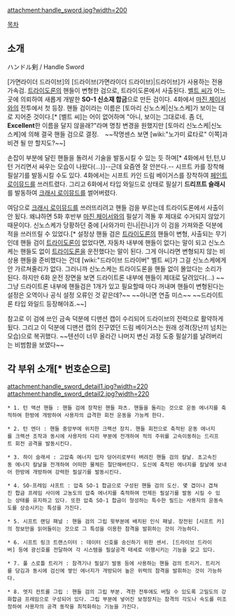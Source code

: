 attachment:handle_sword.jpg?width=200

[[목차]]

== 소개 ==
ハンドル剣 / Handle Sword

[가면라이더 드라이브]의 [드라이브(가면라이더 드라이브)|드라이브]가 사용하는 전용 가속검. [[트라이도론]]의 핸들이 변형한 검으로, 트라이도론에서 사출된다. [[벨트 씨]]가 어느 곳에 의뢰하여 새롭게 개발한 '''SO-1 신소재 합금'''으로 만든 검이다. 4화에서 [[마진 체이서]]와의 전투에서 첫 등장. 핸들 검이라는 이름은 [토마리 신노스케|신노스케]가 보이는 대로 지어준 것이다.[* [벨트 씨]는 어이 없어하며 "아니, 보이는 그대로네. 좀 더, '''Excellent'''한 이름을 달지 않을래?"라며 명칭 변경을 원했지만 [토마리 신노스케|신노스케]에 의해 결국 핸들 검으로 결정.　~~작명센스 보면 [wiki:"노가미 료타로" 이쪽]과 비견 될 만 할지도?~~] 

손잡이 부분에 달린 핸들을 돌려서 기술을 발동시킬 수 있는 듯 하며[* 4화에서 턴,턴,U턴 거리면서 싸우는 모습이 나왔다(...)]--근데 요즘엔 잘 안쓴다.-- 시프트 카를 장착해 필살기를 발동시킬 수도 있다. 4화에서는 시프트 카인 드림 베이거스를 장착하여 [[페인트 로이뮤드]]를 쓰러트렸다. 그리고 6화에서 타입 와일드로 상태로 필살기 '''드리프트 슬래시'''를 발동하여 [[크래시 로이뮤드]]를 썰어버렸다.

여담으로 [[크래시 로이뮤드]]를 쓰러뜨리려고 핸들 검을 부르는데 트라이도론에서 사출이 안 됬다. 왜냐하면 5화 후반부 [[마진 체이서]]와의 필살기 격돌 후 제대로 수거되지 않았기 때문이다. 신노스케가 당황하던 중에 [사와가미 린나|린나]가 이 검을 가져와준 덕분에 적을 쓰러뜨릴 수 있었다.[* 설정상 핸들 검은 [[트라이도론]]의 핸들이 변형, 사출되는 무기인데 핸들 검이 [[트라이도론]]이 없었다면, 자동차 내부에 핸들이 없다는 말이 되고 신노스케는 핸들도 없이 [[트라이도론]]을 운전했다는 말이 된다. 그게 아니라면 변형되지 않는 비상용 핸들을 준비했다는 건데 [wiki:"드라이브 드라이버" 벨트 씨]가 그걸 신노스케에게 안 가르쳐줄리가 없다. 그러니까 신노스케는 트라이도론을 핸들 없이 몰았다는 소리가 된다. 하지만 6화 운전 장면을 보면 드라이트론 내부에 핸들이 제대로 달려있다(...) ~~그냥 드라이트론 내부에 핸들검은 1개가 있고 필요할때 마다 꺼내며 핸들이 변형된다는 설정은 오역이나 공식 설정 오류인 것 같은데?~~ ~~아니면 연출 미스~~ ~~드라이트론 타입 와일드 등장해야죠.~~]

참고로 이 검에 쓰인 금속 덕분에 디맨션 캡이 수리되어 드라이브의 전력으로 활약하게됬다. 그리고 이 덕분에 디맨션 캡의 친구였던 드림 베이거스는 원래 성격(장난끼 넘치는 모습)으로 복귀했다. ~~텐션이 너무 올라간 나머지 변신 과정 도중 필살기를 날려버리는 비범함을 보였다~~

== 각 부위 소개[* 번호순으로] ==
attachment:handle_sword_detail1.jpg?width=220
attachment:handle_sword_detail2.jpg?width=220

 * 1. 턴 액션 핸들 : 핸들 검에 장착된 핸들 파츠. 핸들을 돌리는 것으로 운동 에너지를 축적하여 한방에 개방하여 사용자의 급격한 회전 운동을 가능케 한다.

 * 2. 턴 엔더 : 핸들 중앙부에 위치한 크랙션 장치. 핸들 회전으로 축적된 운동 에너지를 크랙션 조작과 동시에 사용자의 다리 부분에 전개하여 적의 주위를 고속이동하는 드리프트 회전 공격을 발동시킨다.

 * 3. 하이 슬래셔 : 고압축 에너지 입자 덩어리로부터 벼려진 핸들 검의 칼날. 초고속진동 에너지 칼날을 전개하여 어떠한 물체든 절단해버린다. 도신에 축적된 에너지를 칼날에 보내어 한방에 개방하여 강력한 필살기를 발동시킨다.

 * 4. SO-프레임 샤프트 : 압축 SO-1 합금으로 구성된 핸들 검의 도신. 몇 겹이나 겹쳐진 합금 프레임 사이에 고농도의 압축 에너지를 축적하여 언제든 필살기를 발동 시킬 수 있는 상태를 유지하고 있다. 또한 압축 SO-1 합금이 형성하는 특수한 필드는 사용자의 운동속도를 상승시키는 특성을 가진다.

 * 5. 시프트 랜딩 패널 : 핸들 검의 그립 윗부분에 배치된 인식 패널. 장전된 [시프트 카]의 정보만을 읽어들이는 것으로 그 특성을 이용한 참격을 발휘하는 것이 가능하다.

 * 6. 시프트 링크 트랜스미터 : 데이터 신호를 송신하기 위한 센서. [드라이브 드라이버] 등에 광신호를 전달하여 각 시스템을 필살공격 태세로 이행시키는 기능을 갖고 있다.

 * 7. 풀 스로틀 트리거 : 참격기나 필살기 발동 등에 사용하는 핸들 검의 트리거. 트리거를 당김과 동시에 검신에 쌓인 에너지가 개방되어 높은 위력의 참격을 발휘하는 것이 가능하다.

 * 8. 엣지 컨트롤 그립 : 핸들 검의 그립 부분. 격한 전투에도 버틸 수 있도록 고밀도의 강화합금 프레임으로 구성되어 있다. 그립 부분에 넣어진 보정장치는 참격의 각도나 속도를 미조정하여 사용자의 공격 동작을 최적화하는 기능을 가진다.
